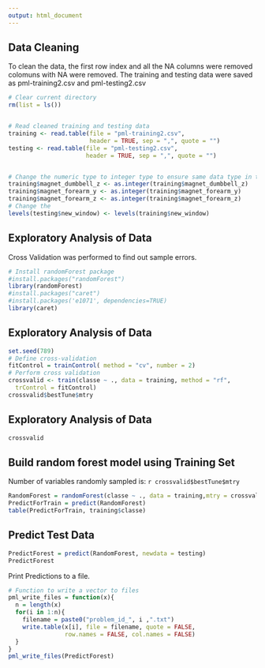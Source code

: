 ```yaml
---
output: html_document
---
```

## Data Cleaning
To clean the data, the first row index and all the NA columns were removed colomuns with NA were removed. The training and testing data were saved as pml-training2.csv and pml-testing2.csv 
```r
# Clear current directory
rm(list = ls())


# Read cleaned training and testing data 
training <- read.table(file = "pml-training2.csv", 
                       header = TRUE, sep = ",", quote = "")
testing <- read.table(file = "pml-testing2.csv", 
                      header = TRUE, sep = ",", quote = "")


# Change the numeric type to integer type to ensure same data type in training as well as testing data set.
training$magnet_dumbbell_z <- as.integer(training$magnet_dumbbell_z)
training$magnet_forearm_y <- as.integer(training$magnet_forearm_y)
training$magnet_forearm_z <- as.integer(training$magnet_forearm_z)
# Change the 
levels(testing$new_window) <- levels(training$new_window)
```


## Exploratory Analysis of Data

Cross Validation was performed to find out sample errors. 

```r
# Install randomForest package
#install.packages("randomForest")
library(randomForest)
#install.packages("caret")
#install.packages('e1071', dependencies=TRUE)
library(caret)
```

## Exploratory Analysis of Data
```r
set.seed(789)
# Define cross-validation
fitControl = trainControl( method = "cv", number = 2)
# Perform cross validation
crossvalid <- train(classe ~ ., data = training, method = "rf", 
  trControl = fitControl)
crossvalid$bestTune$mtry
```

## Exploratory Analysis of Data
```r
crossvalid
```

## Build random forest model using Training Set
Number of variables randomly sampled is: `r crossvalid$bestTune$mtry`
```r
RandomForest = randomForest(classe ~ ., data = training,mtry = crossvalid$bestTune$mtry)
PredictForTrain = predict(RandomForest)
table(PredictForTrain, training$classe)
```

## Predict Test Data
```r
PredictForest = predict(RandomForest, newdata = testing)
PredictForest
```
  Print Predictions to a file.
```r
# Function to write a vector to files
pml_write_files = function(x){
  n = length(x)
  for(i in 1:n){
    filename = paste0("problem_id_", i ,".txt")
    write.table(x[i], file = filename, quote = FALSE,
                row.names = FALSE, col.names = FALSE)
  }
}
pml_write_files(PredictForest)

```


